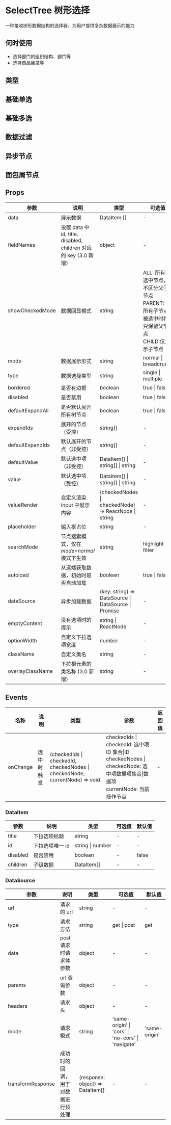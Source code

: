 # SelectTree 树形选择

一种接收树形数据结构的选择器，为用户提供复杂数据展示的能力

## 何时使用

- 选择部门的组织结构、部门等
- 选择商品目录等

## 类型

## 基础单选


<DemoSingle />

## 基础多选


<DemoMultiple />

## 数据过滤


<DemoFilter />

## 异步节点


<DemoAsync />

## 面包屑节点


<DemoBread />

## Props

| 参数             | 说明                                                             | 类型                                                 | 可选值                                                                                                     | 默认值                                                                |
| ---------------- | ---------------------------------------------------------------- | ---------------------------------------------------- | ---------------------------------------------------------------------------------------------------------- | --------------------------------------------------------------------- |
| data             | 展示数据                                                         | DataItem []                                          | -                                                                                                          | -                                                                     |
| fieldNames       | 设置 data 中 id, title, disabled, children 对应的 key (3.0 新增) | object                                               | -                                                                                                          | { title: 'title', id: 'id',disabled:'disabled', children: 'children'} |
| showCheckedMode  | 数据回显模式                                                     | string                                               | ALL: 所有被选中节点，不区分父子节点 <br/>PARENT: 当所有子节点被选中时将只保留父节点<br/>CHILD:仅显示子节点 | ALL                                                                   |
| mode             | 数据展示形式                                                     | string                                               | normal \| breadcrumb                                                                                       | normal                                                                |
| type             | 数据选择类型                                                     | string                                               | single \| multiple                                                                                         | single                                                                |
| bordered         | 是否有边框                                                       | boolean                                              | true \| false                                                                                              | true                                                                  |
| disabled         | 是否禁用                                                         | boolean                                              | true \| false                                                                                              | false                                                                 |
| defaultExpandAll | 是否默认展开所有树节点                                           | boolean                                              | true \| false                                                                                              | false                                                                 |
| expandIds        | 展开的节点（受控）                                              | string[]                                             | -                                                                                                          | -                                                                     |
| defaultExpandIds | 默认展开的节点（非受控）                                         | string[]                                             | -                                                                                                          | -                                                                     |
| defaultValue     | 默认选中项 （非受控）                                            | DataItem[] \| string[] \| string                     | -                                                                                                          | -                                                                     |
| value            | 默认选中项 （受控）                                              | DataItem[] \| string[] \| string                     | -                                                                                                          | -                                                                     |
| valueRender      | 自定义渲染 Input 中展示内容                                      | (checkedNodes \| checkedNode) => ReactNode \| string | -                                                                                                          | -                                                                     |
| placeholder      | 输入框占位                                                       | string                                               | -                                                                                                          | 请选择                                                                |
| searchMode       | 节点搜索模式，仅在*mode=normal*模式下生效                        | string                                               | highlight \| filter                                                                                        | -                                                                     |
| autoload         | 从远端获取数据，初始时是否自动加载                               | boolean                                              | true \| false                                                                                              | false                                                                 |
| dataSource       | 异步加载数据                                                     | (key: string) => DataSource \| DataSource \| Promise | -                                                                                                          | -                                                                     |
| emptyContent     | 没有选项时的提示                                                 | string \| ReactNode                                  | -                                                                                                          | 无内容                                                                |
| optionWidth      | 自定义下拉选项宽度                                               | number                                               | -                                                                                                          |                                                                       |
| className        | 自定义类名                                                     | string                                                | -                                                                                                         | -                                                                     |
| overlayClassName | 下拉根元素的类名称 (3.0 新增)                                    | string                                               | -                                                                                                          | -                                                                     |

## Events

| 名称     | 说明       | 类型                                                                        | 参数                                                                                                                                    | 返回值 |
| -------- | ---------- | --------------------------------------------------------------------------- | --------------------------------------------------------------------------------------------------------------------------------------- | ------ |
| onChange | 选中时触发 | (checkedIds \| checkedId, checkedNodes \| checkedNode, currentNode) => void | checkedIds \| checkedId: 选中项 ID 集合\|ID <br/> checkedNodes \| checkedNode: 选中项数据项集合\|数据项 <br/> currentNode: 当前操作节点 | -      |

### DataItem

| 参数     | 说明            | 类型             | 可选值 | 默认值 |
| -------- | --------------- | ---------------- | ------ | ------ |
| title    | 下拉选项标题    | string           | -      | -      |
| id       | 下拉选项唯一 id | string \| number | -      | -      |
| disabled | 是否禁用        | boolean          | -      | false  |
| children | 子级数据        | DataItem[]       | -      | -      |

### DataSource

| 参数              | 说明                               | 类型                             | 可选值                                             | 默认值        |
| ----------------- | ---------------------------------- | -------------------------------- | -------------------------------------------------- | ------------- |
| url               | 请求的 url                         | string                           | -                                                  | -             |
| type              | 请求方法                           | string                           | get \| post                                        | get           |
| data              | post 请求时请求体参数              | object                           | -                                                  | -             |
| params            | url 查询参数                       | object                           | -                                                  | -             |
| headers           | 请求头                             | object                           | -                                                  | -             |
| mode              | 请求模式                           | string                           | 'same-origin' \| 'cors' \| 'no-cors' \| 'navigate' | 'same-origin' |
| transformResponse | 成功时的回调，用于对数据进行预处理 | (response: object) => DataItem[] | -                                                  | -             |
